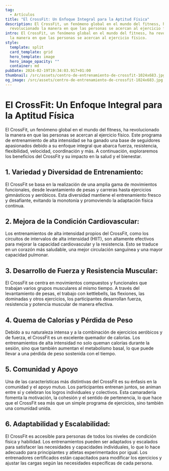 ```yaml
---
tag:
  - Artículos
title: "El CrossFit: Un Enfoque Integral para la Aptitud Física"
description: El CrossFit, un fenómeno global en el mundo del fitness, ha
  revolucionado la manera en que las personas se acercan al ejercicio físico.
intro: El CrossFit, un fenómeno global en el mundo del fitness, ha revolucionado
  la manera en que las personas se acercan al ejercicio físico.
style:
  template: split
  card_template: grid
  hero_template: image
  hero_image_opacity: ""
  container: md
pubDate: 2024-02-19T19:34:03.917+01:00
thumbnail: /src/assets/centro-de-entrenamiento-de-crossfit-1024x683.jpg
og_image: /src/assets/centro-de-entrenamiento-de-crossfit-1024x683.jpg
---
```

# El CrossFit: Un Enfoque Integral para la Aptitud Física





El CrossFit, un fenómeno global en el mundo del fitness, ha revolucionado la manera en que las personas se acercan al ejercicio físico. Este programa de entrenamiento de alta intensidad se ha ganado una base de seguidores apasionados debido a su enfoque integral que abarca fuerza, resistencia, flexibilidad, velocidad, coordinación y más. A continuación, exploraremos los beneficios del CrossFit y su impacto en la salud y el bienestar.





## 1. Variedad y Diversidad de Entrenamiento:

El CrossFit se basa en la realización de una amplia gama de movimientos funcionales, desde levantamiento de pesas y carreras hasta ejercicios gimnásticos y aeróbicos. Esta diversidad mantiene el entrenamiento fresco y desafiante, evitando la monotonía y promoviendo la adaptación física continua.





## 2. Mejora de la Condición Cardiovascular:

Los entrenamientos de alta intensidad propios del CrossFit, como los circuitos de intervalos de alta intensidad (HIIT), son altamente efectivos para mejorar la capacidad cardiovascular y la resistencia. Esto se traduce en un corazón más saludable, una mejor circulación sanguínea y una mayor capacidad pulmonar.





## 3. Desarrollo de Fuerza y ​​Resistencia Muscular:

El CrossFit se centra en movimientos compuestos y funcionales que trabajan varios grupos musculares al mismo tiempo. A través del levantamiento de pesas, el trabajo con kettlebells, las flexiones, las dominadas y otros ejercicios, los participantes desarrollan fuerza, resistencia y potencia muscular de manera efectiva.





## 4. Quema de Calorías y Pérdida de Peso

Debido a su naturaleza intensa y a la combinación de ejercicios aeróbicos y de fuerza, el CrossFit es un excelente quemador de calorías. Los entrenamientos de alta intensidad no solo queman calorías durante la sesión, sino que también aumentan el metabolismo basal, lo que puede llevar a una pérdida de peso sostenida con el tiempo.





## 5. Comunidad y Apoyo

Una de las características más distintivas del CrossFit es su énfasis en la comunidad y el apoyo mutuo. Los participantes entrenan juntos, se animan entre sí y celebran los logros individuales y colectivos. Esta camaradería fomenta la motivación, la cohesión y el sentido de pertenencia, lo que hace que el CrossFit sea más que un simple programa de ejercicios, sino también una comunidad unida.





## 6. Adaptabilidad y Escalabilidad:

El CrossFit es accesible para personas de todos los niveles de condición física y habilidad. Los entrenamientos pueden ser adaptados y escalados para satisfacer las necesidades y capacidades individuales, lo que lo hace adecuado para principiantes y atletas experimentados por igual. Los entrenadores certificados están capacitados para modificar los ejercicios y ajustar las cargas según las necesidades específicas de cada persona.
